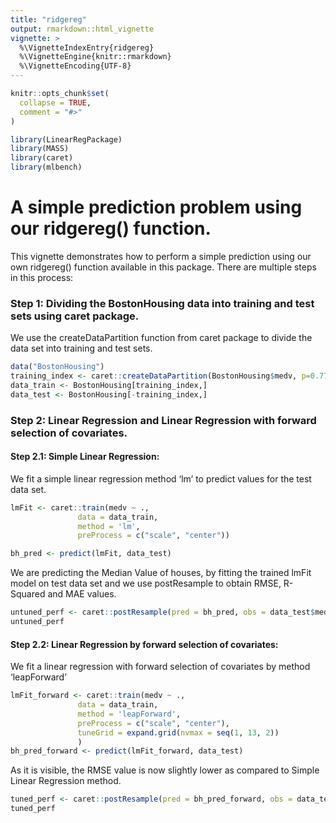 ```yaml
---
title: "ridgereg"
output: rmarkdown::html_vignette
vignette: >
  %\VignetteIndexEntry{ridgereg}
  %\VignetteEngine{knitr::rmarkdown}
  %\VignetteEncoding{UTF-8}
---
```


```r
knitr::opts_chunk$set(
  collapse = TRUE,
  comment = "#>"
)
```

```r
library(LinearRegPackage)
library(MASS)
library(caret)
library(mlbench)
```

# A simple prediction problem using our ridgereg() function.

This vignette demonstrates how to perform a simple prediction using our own ridgereg() function available in this package. 
There are multiple steps in this process:

### Step 1: Dividing the BostonHousing data into training and test sets using caret package.
We use the createDataPartition function from caret package to divide the data set into training and test sets.
```r
data("BostonHousing")
training_index <- caret::createDataPartition(BostonHousing$medv, p=0.77, list = F)
data_train <- BostonHousing[training_index,]
data_test <- BostonHousing[-training_index,]

```

### Step 2: Linear Regression and Linear Regression with forward selection of covariates.

#### Step 2.1: Simple Linear Regression:
We fit a simple linear regression method 'lm' to predict values for the test data set.
```r
lmFit <- caret::train(medv ~ .,
               data = data_train,
               method = 'lm',
               preProcess = c("scale", "center"))

bh_pred <- predict(lmFit, data_test)

```

We are predicting the Median Value of houses, by fitting the trained lmFit model on test data set and we use postResample to obtain RMSE, R-Squared and MAE values.
```r

untuned_perf <- caret::postResample(pred = bh_pred, obs = data_test$medv)
untuned_perf
```

#### Step 2.2: Linear Regression by forward selection of covariates:
We fit a linear regression with forward selection of covariates by method 'leapForward'
```r

lmFit_forward <- caret::train(medv ~ .,
               data = data_train,
               method = 'leapForward',
               preProcess = c("scale", "center"),
               tuneGrid = expand.grid(nvmax = seq(1, 13, 2))
               )
bh_pred_forward <- predict(lmFit_forward, data_test)
```

As it is visible, the RMSE value is now slightly lower as compared to Simple Linear Regression method.
```r

tuned_perf <- caret::postResample(pred = bh_pred_forward, obs = data_test$medv)
tuned_perf
```

